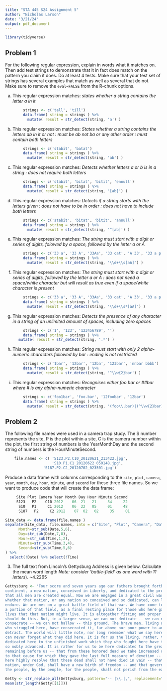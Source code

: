 ---
title: "STA 445 S24 Assignment 5"
author: "Nicholas Larson"
date: '3/21/24'
output: pdf_document
---

```{r message=FALSE, warning=FALSE}
library(tidyverse)
```

## Problem 1

For the following regular expression, explain in words what it matches on. Then add test strings to demonstrate that it in fact does match on the pattern you claim it does.  Do at least 4 tests.  Make sure that your test set of strings has several examples that match as well as several that do not. Make sure to remove the `eval=FALSE` from the R-chunk options.

a. This regular expression matches:  *states whether a string contains the letter a in it*

```{r, eval=FALSE}
        strings <- c('tall', 'till')
        data.frame( string = strings ) %>%
          mutate( result = str_detect(string, 'a') )
```
b. This regular expression matches:  *States whether a string contains the letters ab in it or not : must be ab not ba or any other order : must contain both letters*

```{r, eval=FALSE}
        strings <- c('stabit', 'batat')
        data.frame( string = strings ) %>%
          mutate( result = str_detect(string, 'ab') )
```

c. This regular expression matches:  *Detects whether letters a or b is in a string : does not require both letters*

```{r, eval=FALSE}
        strings <- c('stabit', 'bitat', 'bitit', 'ennull')
        data.frame( string = strings ) %>%
          mutate( result = str_detect(string, '[ab]') )
```

d.  This regular expression matches:  *Detects if a string starts with the letters given : does not have to be in order : does not have to include both letters*

```{r, eval=FALSE}
        strings <- c('stabit', 'bitat', 'bitit', 'annull')
        data.frame( string = strings ) %>%
          mutate( result = str_detect(string, '^[ab]') )
```

e. This regular expression matches:  *The string must start with a digit or series of digits, folowed by a space, followed by the letter a or A*

```{r, eval=FALSE}
        strings <- c('33 a', '33 A', '33Aa', '33 cat', 'A 33', '33 a p', '33 a 33', '33 33', '33 33 a')
        data.frame( string = strings ) %>%
          mutate( result = str_detect(string, '\\d+\\s[aA]') )
```

f. This regular expression matches:  *The string must start with a digit or series of digits, followed by the letter a or A : does not need a space/white character but will result as true even if a space/white character is present*

```{r, eval=FALSE}
        strings <- c('33 a', '33 A', '33Aa', '33 cat', 'A 33', '33 a p', '33 a 33', '33 33', '33 33 a')
        data.frame( string = strings ) %>%
          mutate( result = str_detect(string, '\\d+\\s*[aA]') )
```

g. This regular expression matches:  *Detects the presence of any character in a string of an unlimited amount of spaces, including zero spaces*

```{r, eval=FALSE}
        strings <- c('1', '123', '123456789', '')
        data.frame( string = strings ) %>%
      mutate( result = str_detect(string, '.*') )
```

h. This regular expression matches: *String must start with only 2 alpha-numeric characters followed by bar : ending is not restricted*

```{r, eval=FALSE}
        strings <- c('1bar', '12bar', '12ba', '123bar', 'nnbar bbbb')
        data.frame( string = strings ) %>%
          mutate( result = str_detect(string, '^\\w{2}bar') )
```

i. This regular expression matches: *Recognises either foo.bar or ##bar where # is any alpha-numeric character*

```{r, eval=FALSE}
        strings <- c('foo1bar', 'foo.bar', '12foobar', '12bar')
        data.frame( string = strings ) %>%
          mutate( result = str_detect(string, '(foo\\.bar)|(^\\w{2}bar)') )
```
    
## Problem 2

The following file names were used in a camera trap study. The S number represents the site, P is the plot within a site, C is the camera number within the plot, the first string of numbers is the YearMonthDay and the second string of numbers is the HourMinuteSecond.

```{r}
    file.names <- c( 'S123.P2.C10_20120621_213422.jpg',
                     'S10.P1.C1_20120622_050148.jpg',
                 'S187.P2.C2_20120702_023501.jpg')
```
    
Produce a data frame with columns corresponding to the `site`, `plot`, `camera`, `year`, `month`, `day`, `hour`, `minute`, and `second` for these three file names. So we want to produce code that will create the data frame:
    
```{r eval=FALSE, message=FALSE, warning=FALSE}
     Site Plot Camera Year Month Day Hour Minute Second
     S123   P2    C10 2012    06  21   21     34     22
      S10   P1     C1 2012    06  22   05     01     48
      S187   P2     C2 2012    07  02   02     35     01
```

```{r}
Site_data <- data.frame(file.names )
separate(Site_data, file.names, into = c("Site", "Plot", "Camera", "Date", "Time"), sep="\\.|_") %>% mutate(Year=str_sub(Date,1, 4),
      Month=str_sub(Date,5,6),
      Day=str_sub(Date,7,8),
      Hour=str_sub(Time,1,2),
      Minute=str_sub(Time,3,4),
      Second=str_sub(Time,5,6)
) %>%
  select(!Date) %>% select(!Time)
```

3. The full text from Lincoln's Gettysburg Address is given below. Calculate the mean word length *Note: consider 'battle-field' as one word with 11 letters*). ~4.2265

```{r}
Gettysburg <- 'Four score and seven years ago our fathers brought forth on this
continent, a new nation, conceived in Liberty, and dedicated to the proposition
that all men are created equal. Now we are engaged in a great civil war, testing
whether that nation, or any nation so conceived and so dedicated, can long
endure. We are met on a great battle-field of that war. We have come to dedicate
a portion of that field, as a final resting place for those who here gave their
lives that that nation might live. It is altogether fitting and proper that we
should do this. But, in a larger sense, we can not dedicate -- we can not
consecrate -- we can not hallow -- this ground. The brave men, living and dead,
who struggled here, have consecrated it, far above our poor power to add or
detract. The world will little note, nor long remember what we say here, but it
can never forget what they did here. It is for us the living, rather, to be
dedicated here to the unfinished work which they who fought here have thus far
so nobly advanced. It is rather for us to be here dedicated to the great task
remaining before us -- that from these honored dead we take increased devotion
to that cause for which they gave the last full measure of devotion -- that we
here highly resolve that these dead shall not have died in vain -- that this
nation, under God, shall have a new birth of freedom -- and that government of
the people, by the people, for the people, shall not perish from the earth.'
```

```{r}
Getty <- str_replace_all(Gettysburg, pattern="-- |\\.|,", replacement="") %>% str_replace_all(pattern="\n", replacement=" ") %>% str_split(pattern=" ")
mean(str_length(Getty[[1]]))
```
